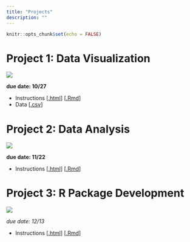 ```yaml
---
title: "Projects"
description: ""
---
```


```r
knitr::opts_chunk$set(echo = FALSE)
```

# Project 1: Data Visualization

![](https://upload.wikimedia.org/wikipedia/commons/2/29/Minard.png)

**due date: 10/27**

* Instructions [[.html](files/projects/01_data-visualization/01_dataviz.html)] [[.Rmd](https://raw.githubusercontent.com/peteragao/STAT302-AUT2021/base/files/projects/01_data-visualization/01_dataviz.Rmd)]
* Data [[.csv](https://raw.githubusercontent.com/peteragao/STAT302-AUT2021/base/files/projects/01_data-visualization/Building_Permits_Clean.csv)]

# Project 2: Data Analysis

![](https://upload.wikimedia.org/wikipedia/commons/thumb/6/6c/Capitol_%28PSF%29.jpg/640px-Capitol_%28PSF%29.jpg)

**due date: 11/22**

* Instructions [[.html](files/projects/02_congress-data/02_voting-analysis.html)] [[.Rmd](https://raw.githubusercontent.com/peteragao/STAT302-AUT2021/base/files/projects/02_congress-data/02_voting-analysis.Rmd)]

# Project 3: R Package Development 

![](https://upload.wikimedia.org/wikipedia/commons/thumb/f/fa/Cat_using_computer.jpg/640px-Cat_using_computer.jpg)

*due date: 12/13*

* Instructions [[.html](files/projects/03_vignettes/03_vignettes.html)] [[.Rmd](https://raw.githubusercontent.com/peteragao/STAT302-AUT2021/base/files/projects/03_vignettes/03_vignettes.Rmd)]